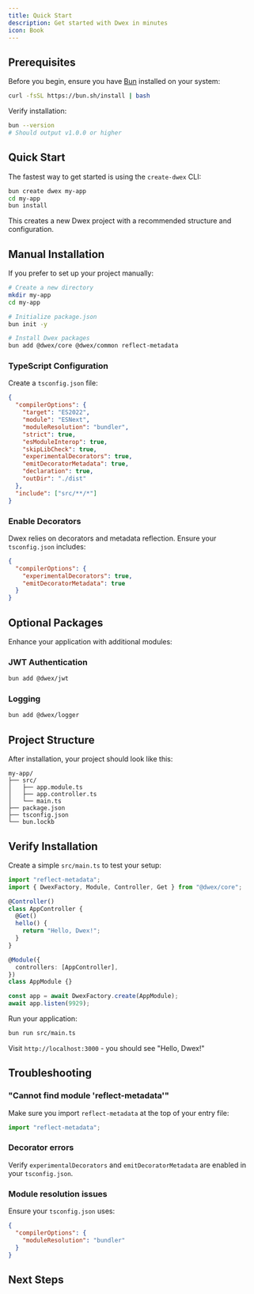 ```yaml
---
title: Quick Start
description: Get started with Dwex in minutes
icon: Book
---
```


## Prerequisites

Before you begin, ensure you have [Bun](https://bun.sh) installed on your system:

```bash
curl -fsSL https://bun.sh/install | bash
```

Verify installation:

```bash
bun --version
# Should output v1.0.0 or higher
```

## Quick Start

The fastest way to get started is using the `create-dwex` CLI:

```bash
bun create dwex my-app
cd my-app
bun install
```

This creates a new Dwex project with a recommended structure and configuration.

## Manual Installation

If you prefer to set up your project manually:

```bash
# Create a new directory
mkdir my-app
cd my-app

# Initialize package.json
bun init -y

# Install Dwex packages
bun add @dwex/core @dwex/common reflect-metadata
```

### TypeScript Configuration

Create a `tsconfig.json` file:

```json title="tsconfig.json"
{
  "compilerOptions": {
    "target": "ES2022",
    "module": "ESNext",
    "moduleResolution": "bundler",
    "strict": true,
    "esModuleInterop": true,
    "skipLibCheck": true,
    "experimentalDecorators": true,
    "emitDecoratorMetadata": true,
    "declaration": true,
    "outDir": "./dist"
  },
  "include": ["src/**/*"]
}
```

### Enable Decorators

Dwex relies on decorators and metadata reflection. Ensure your `tsconfig.json` includes:

```json title="tsconfig.json"
{
  "compilerOptions": {
    "experimentalDecorators": true,
    "emitDecoratorMetadata": true
  }
}
```

## Optional Packages

Enhance your application with additional modules:

### JWT Authentication

```bash
bun add @dwex/jwt
```

### Logging

```bash
bun add @dwex/logger
```

## Project Structure

After installation, your project should look like this:

```
my-app/
├── src/
│   ├── app.module.ts
│   ├── app.controller.ts
│   └── main.ts
├── package.json
├── tsconfig.json
└── bun.lockb
```

## Verify Installation

Create a simple `src/main.ts` to test your setup:

```typescript title="src/main.ts"
import "reflect-metadata";
import { DwexFactory, Module, Controller, Get } from "@dwex/core";

@Controller()
class AppController {
  @Get()
  hello() {
    return "Hello, Dwex!";
  }
}

@Module({
  controllers: [AppController],
})
class AppModule {}

const app = await DwexFactory.create(AppModule);
await app.listen(9929);
```

Run your application:

```bash
bun run src/main.ts
```

Visit `http://localhost:3000` - you should see "Hello, Dwex!"

## Troubleshooting

### "Cannot find module 'reflect-metadata'"

Make sure you import `reflect-metadata` at the top of your entry file:

```typescript
import "reflect-metadata";
```

### Decorator errors

Verify `experimentalDecorators` and `emitDecoratorMetadata` are enabled in your `tsconfig.json`.

### Module resolution issues

Ensure your `tsconfig.json` uses:

```json title="tsconfig.json"
{
  "compilerOptions": {
    "moduleResolution": "bundler"
  }
}
```

## Next Steps

<Cards>
  <Card title="First App Tutorial" href="/docs/getting-started/first-app" />
  <Card title="Learn About Modules" href="/docs/overview/modules" />
</Cards>
